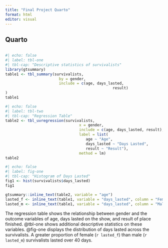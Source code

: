 ```yaml
---
title: "Final Project Quarto"
format: html
editor: visual
---
```


## Quarto

```r

```

```r
#| echo: false
#| label: tbl-one
#| tbl-cap: "Descriptive statistics of survivalists"
library(gtsummary)
table1 <- tbl_summary(survivalists,
						by = gender,
						include = c(age, days_lasted,
												result)
)
table1
```

```r
#| echo: false
#| label: tbl-two
#| tbl-cap: "Regression Table"
table2 <- tbl_uvregression(survivalists,
								 x = gender,
								 include = c(age, days_lasted, result),
								 label = list(
								 	age ~ "Age",
								 	days_lasted ~ "Days Lasted",
								 	result ~ "Result"),
								 method = lm)
table2
```

```r
#| echo: false
#| label: fig-one
#| tbl-cap: "Histogram of Days Lasted"
fig1 <- hist(survivalists$days_lasted)
fig1
```

```r
gtsummary::inline_text(table2, variable = "age")
lasted_f <- inline_text(table1, variable = "days_lasted", column = "Female")
lasted_m <- inline_text(table1, variable = "days_lasted", column = "Male")
```

The regression table shows the relationship between gender and the outcome variables of age, days lasted on the show, and result of place finished. @tbl-one shows additional descriptive statistics on these variables. @fig-one displays the distribution of days lasted across the survivalists. A greater proportion of female (`r lasted_f`) than male (`r lasted_m`) survivalists lasted over 40 days.
